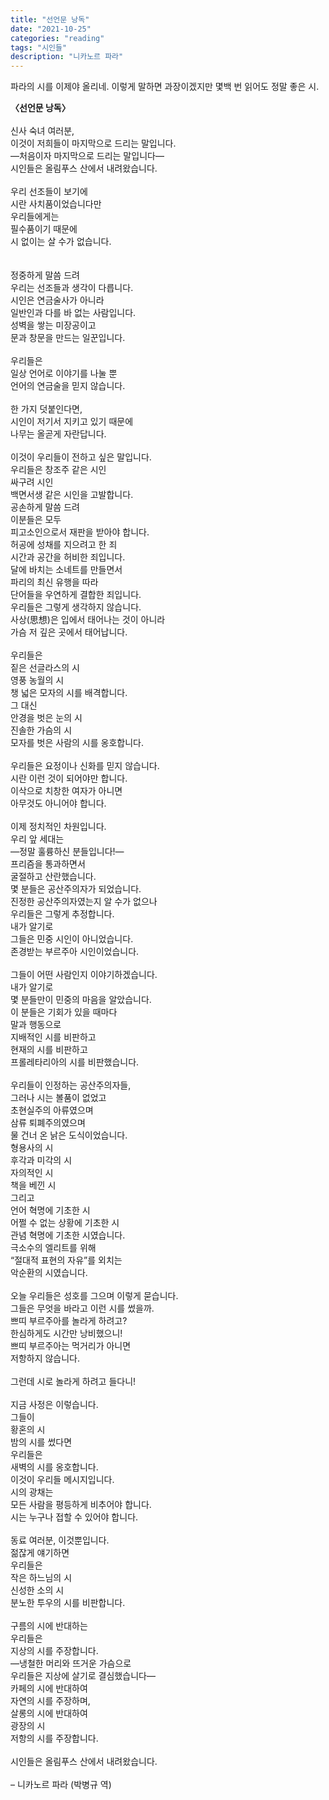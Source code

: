 ```yaml
---
title: "선언문 낭독"
date: "2021-10-25"
categories: "reading"
tags: "시인들"
description: "니카노르 파라"
---
```

파라의 시를 이제야 올리네. 이렇게 말하면 과장이겠지만 몇백 번 읽어도 정말 좋은 시.

**〈선언문 낭독〉**  
<br/>
신사 숙녀 여러분,  
이것이 저희들이 마지막으로 드리는 말입니다.  
―처음이자 마지막으로 드리는 말입니다―  
시인들은 올림푸스 산에서 내려왔습니다.  
<br/>
우리 선조들이 보기에  
시란 사치품이었습니다만  
우리들에게는  
필수품이기 때문에  
시 없이는 살 수가 없습니다.  
<br/>  
정중하게 말씀 드려  
우리는 선조들과 생각이 다릅니다.  
시인은 연금술사가 아니라  
일반인과 다를 바 없는 사람입니다.  
성벽을 쌓는 미장공이고  
문과 창문을 만드는 일꾼입니다.  
<br/>
우리들은  
일상 언어로 이야기를 나눌 뿐  
언어의 연금술을 믿지 않습니다.  
<br/>
한 가지 덧붙인다면,  
시인이 저기서 지키고 있기 때문에  
나무는 올곧게 자란답니다.  
<br/>
이것이 우리들이 전하고 싶은 말입니다.  
우리들은 창조주 같은 시인  
싸구려 시인  
백면서생 같은 시인을 고발합니다.  
공손하게 말씀 드려  
이분들은 모두  
피고소인으로서 재판을 받아야 합니다.  
허공에 성채를 지으려고 한 죄  
시간과 공간을 허비한 죄입니다.  
달에 바치는 소네트를 만들면서  
파리의 최신 유행을 따라  
단어들을 우연하게 결합한 죄입니다.  
우리들은 그렇게 생각하지 않습니다.  
사상(思想)은 입에서 태어나는 것이 아니라  
가슴 저 깊은 곳에서 태어납니다.  
<br/>
우리들은  
짙은 선글라스의 시  
영풍 농월의 시  
챙 넓은 모자의 시를 배격합니다.  
그 대신  
안경을 벗은 눈의 시  
진솔한 가슴의 시  
모자를 벗은 사람의 시를 옹호합니다.  
<br/>
우리들은 요정이나 신화를 믿지 않습니다.  
시란 이런 것이 되어야만 합니다.  
이삭으로 치창한 여자가 아니면  
아무것도 아니어야 합니다.  
<br/>
이제 정치적인 차원입니다.  
우리 앞 세대는  
―정말 훌륭하신 분들입니다!―  
프리즘을 통과하면서  
굴절하고 산란했습니다.  
몇 분들은 공산주의자가 되었습니다.  
진정한 공산주의자였는지 알 수가 없으나  
우리들은 그렇게 추정합니다.  
내가 알기로  
그들은 민중 시인이 아니었습니다.  
존경받는 부르주아 시인이었습니다.  
<br/>
그들이 어떤 사람인지 이야기하겠습니다.  
내가 알기로  
몇 분들만이 민중의 마음을 알았습니다.  
이 분들은 기회가 있을 때마다  
말과 행동으로  
지배적인 시를 비판하고  
현재의 시를 비판하고  
프롤레타리아의 시를 비판했습니다.  
<br/>
우리들이 인정하는 공산주의자들,  
그러나 시는 볼품이 없었고  
초현실주의 아류였으며  
삼류 퇴폐주의였으며  
물 건너 온 낡은 도식이었습니다.  
형용사의 시  
후각과 미각의 시  
자의적인 시  
책을 베낀 시  
그리고  
언어 혁명에 기초한 시  
어쩔 수 없는 상황에 기초한 시  
관념 혁명에 기초한 시였습니다.  
극소수의 엘리트를 위해  
“절대적 표현의 자유”를 외치는  
악순환의 시였습니다.  
<br/>
오늘 우리들은 성호를 그으며 이렇게 묻습니다.  
그들은 무엇을 바라고 이런 시를 썼을까.  
쁘띠 부르주아를 놀라게 하려고?  
한심하게도 시간만 낭비했으니!  
쁘띠 부르주아는 먹거리가 아니면  
저항하지 않습니다.  
<br/>
그런데 시로 놀라게 하려고 들다니!  
<br/>
지금 사정은 이렇습니다.  
그들이  
황혼의 시  
밤의 시를 썼다면  
우리들은  
새벽의 시를 옹호합니다.  
이것이 우리들 메시지입니다.  
시의 광채는  
모든 사람을 평등하게 비추어야 합니다.  
시는 누구나 접할 수 있어야 합니다.  
<br/>
동료 여러분, 이것뿐입니다.  
젊잖게 얘기하면  
우리들은  
작은 하느님의 시  
신성한 소의 시  
분노한 투우의 시를 비판합니다.  
<br/>
구름의 시에 반대하는  
우리들은  
지상의 시를 주장합니다.  
―냉철한 머리와 뜨거운 가슴으로  
우리들은 지상에 살기로 결심했습니다―  
카페의 시에 반대하여  
자연의 시를 주장하며,  
살롱의 시에 반대하여  
광장의 시  
저항의 시를 주장합니다.  
<br/>
시인들은 올림푸스 산에서 내려왔습니다.  
<br/>
– 니카노르 파라 (박병규 역)


